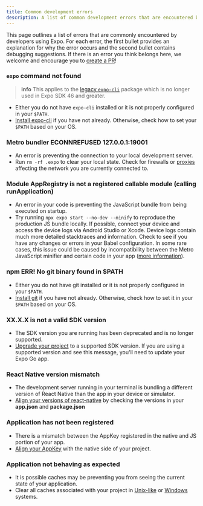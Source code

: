 ```yaml
---
title: Common development errors
description: A list of common development errors that are encountered by developers using Expo.
---
```


This page outlines a list of errors that are commonly encountered by developers using Expo. For each error, the first bullet provides an explanation for why the error occurs and the second bullet contains debugging suggestions. If there is an error you think belongs here, we welcome and encourage you to [create a PR](https://github.com/expo/expo/pulls)!

### `expo` command not found

> **info** This applies to the [legacy `expo-cli`](/archive/expo-cli) package which is no longer used in Expo SDK 46 and greater.

- Either you do not have `expo-cli` installed or it is not properly configured in your `$PATH`.
- [Install expo-cli](/archive/expo-cli/#installation) if you have not already. Otherwise, check how to set your `$PATH` based on your OS.

### Metro bundler ECONNREFUSED 127.0.0.1:19001

- An error is preventing the connection to your local development server.
- Run `rm -rf .expo` to clear your local state. Check for firewalls or [proxies](/guides/troubleshooting-proxies) affecting the network you are currently connected to.

### Module AppRegistry is not a registered callable module (calling runApplication)

- An error in your code is preventing the JavaScript bundle from being executed on startup.
- Try running `npx expo start --no-dev --minify` to reproduce the production JS bundle locally. If possible, connect your device and access the device logs via Android Studio or Xcode. Device logs contain much more detailed stacktraces and information. Check to see if you have any changes or errors in your Babel configuration. In some rare cases, this issue could be caused by incompatibility between the Metro JavaScript minifier and certain code in your app ([more information](https://forums.expo.dev/t/change-minifierconfig-for-minify-uglify/36460/2)).

### npm ERR! No git binary found in \$PATH

- Either you do not have git installed or it is not properly configured in your `$PATH`.
- [Install git](https://git-scm.com/book/en/v2/Getting-Started-Installing-Git) if you have not already. Otherwise, check how to set it in your `$PATH` based on your OS.

### XX.X.X is not a valid SDK version

- The SDK version you are running has been deprecated and is no longer supported.
- [Upgrade your project](/workflow/upgrading-expo-sdk-walkthrough) to a supported SDK version. If you are using a supported version and see this message, you'll need to update your Expo Go app.

### React Native version mismatch

- The development server running in your terminal is bundling a different version of React Native than the app in your device or simulator.
- [Align your versions of react-native](/troubleshooting/react-native-version-mismatch) by checking the versions in your **app.json** and **package.json**

### Application has not been registered

- There is a mismatch between the AppKey registered in the native and JS portion of your app.
- [Align your AppKey](../troubleshooting/application-has-not-been-registered) with the native side of your project.

### Application not behaving as expected

- It is possible caches may be preventing you from seeing the current state of your application.
- Clear all caches associated with your project in [Unix-like](../troubleshooting/clear-cache-macos-linux/) or [Windows](../troubleshooting/clear-cache-windows/) systems.
